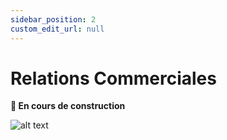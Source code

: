 ```yaml
---
sidebar_position: 2
custom_edit_url: null
---
```


# Relations Commerciales

**🚧 En cours de construction**

![alt text]("/../../../../static/img/illustration/Bricklayer-bro.svg)
